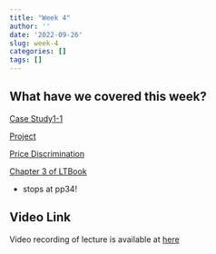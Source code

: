 ```yaml
---
title: "Week 4"
author: ''
date: '2022-09-26'
slug: week-4
categories: []
tags: []
---
```


## What have we covered this week?

[Case Study1-1](/pdf/case_study_1.pdf)

[Project](/pdf/Projects.pdf)

[Price Discrimination](/pdf/PriceDiscrimination.pdf)

[Chapter 3 of LTBook](/pdf/laudon-traver_ec16_ppt_ch03.pdf)

- stops at pp34!

## Video Link

Video recording of lecture is available at [here](https://ksu.zoom.us/rec/play/Bt3TxBvXJGQjiu-grnfF1EEwird0NvrbPT8O6yeBIkwMK0sNOvLO1azbYTea-GwPPQGwhCIpSQTKdNty.4XeKTk6LO8FhlOK9?continueMode=true&_x_zm_rtaid=VxltovhQTLeTZcpVOBI6xA.1664858025009.fd7079fbc3b87bb1d28e948236156b94&_x_zm_rhtaid=241)